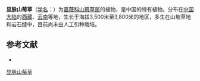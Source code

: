 {{Speciesbox
| name = 显脉山莓草
| status = 
| status_system = 
| image =
| genus = Sibbaldia
| species = phanerophylebia
| authority = Yu et Li
}}

'''显脉山莓草'''（[[学名|学名]]：{{lang|la|''Sibbaldia phanerophylebia''}}）为[[蔷薇科|蔷薇科]][[山莓草属|山莓草属]]的植物，是中国的特有植物。分布在[[中国大陆|中国大陆]]的[[西藏|西藏]]、[[云南|云南]]等地，生长于海拔3,500米至3,800米的地区，多生在山坡草地和岩石缝中，目前尚未由人工引种栽培。

== 参考文献 ==
<div class="references-small">
* {{cite web| url =http://www.bioinfo.cn/db05/KmzwSpecies.php?action=view&id=19513| title =显脉山莓草| work =《中国高等植物数据库全库》| publisher =中国科学院微生物研究所| author =昆明植物研究所| accessdate =2009-02-25| deadurl =yes| archiveurl =https://web.archive.org/web/20160305003817/http://www.bioinfo.cn/db05/KmzwSpecies.php?action=view&id=19513| archivedate =2016-03-05}}
</div>

[[Category:山莓草属|显脉山莓草]]


{{植物小作品}}